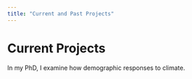 ```yaml
---
title: "Current and Past Projects"
---
```


# Current Projects

In my PhD, I examine how demographic responses to climate.
